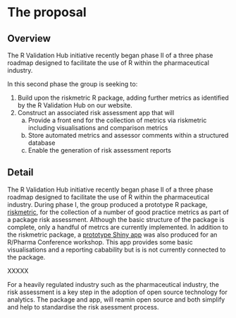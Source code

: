 # The proposal
<!--
This is where the proposal should be outlined. 
-->

## Overview
<!--
At a high-level address what your proposal is and how it will address the problem identified. Highlight any benefits to the R Community that follow from solving the problem. This should be your most compelling section.
-->
The R Validation Hub initiative recently began phase II of a three phase roadmap designed to facilitate the use of R within the pharmaceutical industry.  

In this second phase the group is seeking to:

1. Build upon the riskmetric R package, adding further metrics as identified by the R Validation Hub on our website.  
2. Construct an associated risk assessment app that will
    a. Provide a front end for the collection of metrics via riskmetric including visualisations and comparison metrics
    b. Store automated metrics and assessor comments within a structured database
    c. Enable the generation of risk assessment reports


## Detail
<!--
Go into more detail about the specifics of the project and it delivers against the problem.

Depending on project type the detail section should include:

 - [ ] Minimum Viable Product
 - [ ] Architecture
 - [ ] Assumptions
-->
The R Validation Hub initiative recently began phase II of a three phase roadmap designed to facilitate the use of R within the pharmaceutical industry.  During phase I, the group produced a prototype R package, [riskmetric](https://pharmar.github.io/riskmetric/), for the collection of a number of good practice metrics as part of a package risk assessment.  Although the basic structure of the package is complete, only a handful of metrcs are currently implemented.  In addition to the riskmetric package, a [prototype Shiny app](https://github.com/pharmaR/rpharma2019/tree/master/risk_metrics/app) was also produced for an R/Pharma Conference workshop.  This app provides some basic visualisations and a reporting cabability but is is not currently connected to the package.

XXXXX

For a heavily regulated industry such as the pharmaceutical industry, the risk assessment is a key step in the adoption of open source technology for analytics.  The package and app, will reamin open source and both simplify and help to standardise the risk asessment process.